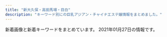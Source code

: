 ```yaml
---
title: "新大久保・高田馬場・目白"
description: "キーワード別にの巨乳アジアン・チャイナエステ嬢情報をまとめました。"
---
```


新着画像と新着キーワードをまとめています。
2021年01月27日の情報です。

<DmmAffiliateIns />
<KeywordTable
  shops={
    [
    {
        "url": "https://est-hana.com/",
        "station": "JR\u5927\u4e45\u4fdd\u99c5\u5317\u53e3",
        "keywords": {
            "C": 40,
            "E": 6
        },
        "name": "\u82b1",
        "img_links": [
            "https://est-hana.com/img/girl/pickup/pickup20181218104555.jpg",
            "https://est-hana.com/img/material/infopanel.png",
            "https://est-hana.com/img/girl/list/slist193a69a1a063a3159e298d18b691542266d.jpg",
            "https://est-hana.com/img/material/sys_option.png",
            "https://est-hana.com/img/material/photorenew1.jpg",
            "https://est-hana.com/img/girl/pickup/topgirl20180526173824.png",
            "https://est-hana.com/img/girl/main/smain2011f76f2060b2832bbbbc9d7dcf4a818dfe.jpg",
            "https://est-hana.com/img/material/accsess_station.png",
            "https://est-hana.com/img/girl/list/s88_list.jpg",
            "https://est-hana.com/img/material/photorenew3.jpg",
            "https://est-hana.com/img/material/month.png",
            "https://est-hana.com/img/girl/pickup/topgirl20140510202547.png",
            "https://est-hana.com/img/girl/thumb/s86_1.jpg",
            "https://est-hana.com/img/girl/list/s163_list.jpg",
            "https://est-hana.com/img/girl/list/sface8365230fc40840a020ba3ed47600db4b4a.jpg",
            "https://est-hana.com/img/girl/thumb/smain19725e2ed7efe2de621955e09d12295a13ee.jpg",
            "https://est-hana.com/img/material/photorenew2rev1.jpg",
            "https://est-hana.com/img/girl/list/slist187110f9d5212fd19d8b8410ec6bff294e6.jpg",
            "https://est-hana.com/img/girl/list/s180_face.jpg",
            "https://est-hana.com/img/material/returnbtn.png",
            "https://est-hana.com/img/girl/thumb/s180_1.jpg",
            "https://est-hana.com/img/girl/list/slist19053cc33bb85f739f63e84c2ae2c41c2eb.jpg",
            "https://est-hana.com/img/girl/list/slist18449673a0eecbfdaab27d1a016ce6f4281.jpg",
            "https://est-hana.com/img/girl/main/smain1911ec56c0d5cc68365ea11e2e52a40272d8.jpg",
            "https://est-hana.com/img/girl/list/sface199a8b144d9cbd006fc9dffdf23ad77de07.jpg",
            "https://est-hana.com/img/material/gm1_rollout.png",
            "https://est-hana.com/img/girl/list/sface18449673a0eecbfdaab27d1a016ce6f4281.jpg",
            "https://est-hana.com/img/girl/pickup/pickup20190227121102.jpg",
            "https://est-hana.com/img/material/massap1.jpg",
            "https://est-hana.com/img/girl/pickup/pickup20190528135649.jpg",
            "https://est-hana.com/img/girl/main/smain197153ce52e0264e81a8a42e5d3c84dd833e.jpg",
            "https://est-hana.com/img/girl/list/sface189e9ae2d8752cd8b9474ebd62df9909f9b.jpg",
            "https://est-hana.com/img/girl/thumb/s173_1.jpg",
            "https://est-hana.com/img/girl/list/sface191ec56c0d5cc68365ea11e2e52a40272d8.jpg",
            "https://est-hana.com/img/girl/thumb/smain1911ec56c0d5cc68365ea11e2e52a40272d8.jpg",
            "https://est-hana.com/img/girl/main/smain1901e7f2a11706f93c08ab1eb76c57c0a501.jpg",
            "https://est-hana.com/img/girl/thumb/smain1891e9ae2d8752cd8b9474ebd62df9909f9b.jpg",
            "https://est-hana.com/img/material/d27.png",
            "https://est-hana.com/img/girl/list/slist110d5ce8a5906e2cdaf90af47c9395e0dff.jpg",
            "https://est-hana.com/img/girl/pickup/pickup20191208191053.jpg",
            "https://est-hana.com/img/material/massap6.jpg",
            "https://est-hana.com/img/girl/thumb/smain2011f76f2060b2832bbbbc9d7dcf4a818dfe.jpg",
            "https://est-hana.com/img/material/age.png",
            "https://est-hana.com/img/material/photorenew4.jpg",
            "https://est-hana.com/img/material/top_t2_img_rev2.jpg",
            "https://est-hana.com/img/girl/list/s77_face.jpg",
            "https://est-hana.com/img/girl/main/s173_1.jpg",
            "https://est-hana.com/img/material/top_t4.png",
            "https://est-hana.com/img/material/systme_t2.png",
            "https://est-hana.com/img/girl/thumb/smain1871110bf62c88dcefca310cdc127f9b11f2.jpg",
            "https://est-hana.com/img/girl/thumb/smain197153ce52e0264e81a8a42e5d3c84dd833e.jpg",
            "https://est-hana.com/img/material/gm4_rollout.png",
            "https://est-hana.com/img/material/gm6_rollout.png",
            "https://est-hana.com/img/material/staff_t1rev1.png",
            "https://est-hana.com/img/camp/camp20210101.png",
            "https://est-hana.com/img/material/click_tel_btn.png",
            "https://est-hana.com/img/material/massap2.jpg",
            "https://est-hana.com/img/girl/main/smain1871110bf62c88dcefca310cdc127f9b11f2.jpg",
            "https://est-hana.com/img/girl/pickup/pickup20180830201105.jpg",
            "https://est-hana.com/img/girl/list/s86_list.jpg",
            "https://est-hana.com/img/girl/thumb/s173_2.jpg",
            "https://est-hana.com/img/girl/thumb/smain1931e3a7504f14e2050f14cb6782d72bb46c.jpg",
            "https://est-hana.com/img/girl/list/s86_face.jpg",
            "https://est-hana.com/img/girl/thumb/smain1901e7f2a11706f93c08ab1eb76c57c0a501.jpg",
            "https://est-hana.com/img/girl/list/sface110404ef9fc79e2a0a04d64b621c22a0c77.jpg",
            "https://est-hana.com/img/girl/thumb/smain1913da4fa2da2e801312734721e1a44d8e19.jpg",
            "https://est-hana.com/img/girl/list/sface19753ce52e0264e81a8a42e5d3c84dd833e.jpg",
            "https://est-hana.com/img/girl/list/sface187386757ea62d773ca58e2457fc23b8e13.jpg",
            "https://est-hana.com/img/girl/pickup/pickup20190118192257.jpg",
            "https://est-hana.com/img/girl/main/s180_1.jpg",
            "https://est-hana.com/img/girl/thumb/smain1902e7f2a11706f93c08ab1eb76c57c0a501.jpg",
            "https://est-hana.com/img/girl/main/s86_1.jpg",
            "https://est-hana.com/img/girl/list/sface193e3a7504f14e2050f14cb6782d72bb46c.jpg",
            "https://est-hana.com/img/material/photorenew5.jpg",
            "https://est-hana.com/img/girl/thumb/smain193281777917c863b2cd265723b9cb5a3c32.jpg",
            "https://est-hana.com/img/material/massa_t1.png",
            "https://est-hana.com/img/girl/list/s180_list.jpg",
            "https://est-hana.com/img/girl/thumb/s75_1.jpg",
            "https://est-hana.com/img/girl/main/s139_1.jpg",
            "https://est-hana.com/img/material/topflashimg1.jpg",
            "https://est-hana.com/img/girl/pickup/topgirl20180308214256.png",
            "https://est-hana.com/img/material/gm5_rollout.png",
            "https://est-hana.com/img/girl/list/s139_face.jpg",
            "https://est-hana.com/img/material/accsess_picter2.jpg",
            "https://est-hana.com/img/girl/pickup/topgirl20161016054301.png",
            "https://est-hana.com/img/girl/list/slist19753ce52e0264e81a8a42e5d3c84dd833e.jpg",
            "https://est-hana.com/img/girl/list/slist189e9ae2d8752cd8b9474ebd62df9909f9b.jpg",
            "https://est-hana.com/img/material/sys_course2_rev2.png",
            "https://est-hana.com/img/girl/main/s75_1.jpg",
            "https://est-hana.com/img/material/sframe2014.png",
            "https://est-hana.com/img/material/top_twitter.png",
            "https://est-hana.com/img/whatnew/20200401min60.jpg",
            "https://est-hana.com/img/material/top_t2.png",
            "https://est-hana.com/img/material/sys_course3_rev1.png",
            "https://est-hana.com/img/girl/list/s77_list.jpg",
            "https://est-hana.com/img/girl/list/s88_face.jpg",
            "https://est-hana.com/img/girl/pickup/topgirl20140502225842.png",
            "https://est-hana.com/img/girl/list/s75_list.jpg",
            "https://est-hana.com/img/material/m1.png",
            "https://est-hana.com/img/whatnew/20200401_mask.jpg",
            "https://est-hana.com/img/material/detailwaku.png",
            "https://est-hana.com/img/girl/list/s173_list.jpg",
            "https://est-hana.com/img/girl/thumb/smain1912da4fa2da2e801312734721e1a44d8e19.jpg",
            "https://est-hana.com/img/girl/pickup/pickup20190121202926.jpg",
            "https://est-hana.com/img/girl/main/smain184149673a0eecbfdaab27d1a016ce6f4281.jpg",
            "https://est-hana.com/img/girl/list/slist199a8b144d9cbd006fc9dffdf23ad77de07.jpg",
            "https://est-hana.com/img/material/gm2_rollout.png",
            "https://est-hana.com/img/girl/list/sface190e7f2a11706f93c08ab1eb76c57c0a501.jpg",
            "https://est-hana.com/img/material/sys_course1_rev2.png",
            "https://est-hana.com/img/girl/thumb/smain184149673a0eecbfdaab27d1a016ce6f4281.jpg",
            "https://est-hana.com/img/girl/list/s139_list.jpg",
            "https://est-hana.com/img/girl/pickup/pickup20180526173711.jpg",
            "https://est-hana.com/img/girl/list/s173_face.jpg",
            "https://est-hana.com/img/material/hosi5.png",
            "https://est-hana.com/img/material/massap3.jpg",
            "https://est-hana.com/img/girl/list/slist191ec56c0d5cc68365ea11e2e52a40272d8.jpg",
            "https://est-hana.com/img/girl/list/s163_face.jpg",
            "https://est-hana.com/img/girl/thumb/smain184249673a0eecbfdaab27d1a016ce6f4281.jpg",
            "https://est-hana.com/img/whatnew/20200304.jpg",
            "https://est-hana.com/img/material/w3.png",
            "https://est-hana.com/img/material/gm3_rollout.png",
            "https://est-hana.com/img/girl/thumb/smain18725b09cd881b1f036f9f4970616c10b474.jpg",
            "https://est-hana.com/img/material/massap7.jpg",
            "https://est-hana.com/img/girl/pickup/topgirl20190528141109.png",
            "https://est-hana.com/img/material/massap5.jpg",
            "https://est-hana.com/img/material/top_t6.png",
            "https://est-hana.com/img/material/massap4.jpg",
            "https://est-hana.com/img/material/top_t3.png",
            "https://est-hana.com/img/girl/pickup/topgirl20180908131653.png",
            "https://est-hana.com/img/material/staffdetail_t1.png",
            "https://est-hana.com/img/girl/thumb/s139_1.jpg",
            "https://est-hana.com/img/material/sys_etc.png",
            "https://est-hana.com/img/girl/pickup/pickup20191214162524.jpg",
            "https://est-hana.com/img/material/top_t5.png",
            "https://est-hana.com/img/girl/list/slist8365230fc40840a020ba3ed47600db4b4a.jpg",
            "https://est-hana.com/img/girl/pickup/pickup20190118192153.jpg",
            "https://est-hana.com/img/girl/main/s163_1.jpg",
            "https://est-hana.com/img/girl/main/smain1891e9ae2d8752cd8b9474ebd62df9909f9b.jpg",
            "https://est-hana.com/img/girl/main/smain1931e3a7504f14e2050f14cb6782d72bb46c.jpg",
            "https://est-hana.com/img/material/day.png",
            "https://est-hana.com/img/material/staff_t1.png",
            "https://est-hana.com/img/material/line1.png",
            "https://est-hana.com/img/girl/pickup/pickup20141227182613.jpeg",
            "https://est-hana.com/img/girl/list/sface201dc74ab8dea78d771771d5fda7bccc989.jpg",
            "https://est-hana.com/img/girl/pickup/topgirl20141227182718.png",
            "https://est-hana.com/img/material/hosi4.png",
            "https://est-hana.com/img/girl/list/slist2012ba9beda1a19f1ba57dcc87485d57321.jpg",
            "https://est-hana.com/img/girl/thumb/s163_1.jpg",
            "https://est-hana.com/img/material/systme_t1.png",
            "https://est-hana.com/img/girl/list/s75_face.jpg"
        ]
    },
    {
        "img_links": [
            "http://gogonoheya.ies.fun/photos/sites/66/2020/07/2020072317322797.jpg",
            "http://gogonoheya.ies.fun/images/staff.jpg",
            "http://gogonoheya.ies.fun/images/room3.jpg",
            "http://gogonoheya.ies.fun/images/room2.jpg",
            "http://gogonoheya.ies.fun/images/mobile.jpg",
            "http://gogonoheya.ies.fun/photos/sites/66/2020/07/2020072317323579.jpg",
            "http://gogonoheya.ies.fun/images/link.jpg",
            "http://gogonoheya.ies.fun/photos/sites/66/2020/09/2020091615070327.jpg",
            "http://gogonoheya.ies.fun/images/end.png",
            "http://gogonoheya.ies.fun/images/room1.jpg",
            "http://gogonoheya.ies.fun/images/room4.jpg",
            "http://gogonoheya.ies.fun/photos/sites/66/2020/08/2020080313461364.jpg",
            "http://gogonoheya.ies.fun/photos/sites/66/2020/12/2020121410194024.jpg",
            "http://gogonoheya.ies.fun/images/top.jpg",
            "http://gogonoheya.ies.fun/photos/sites/66/2020/12/2020121514115288.jpg"
        ],
        "station": "JR\u5927\u4e45\u4fdd\u99c5\u5317\u53e3",
        "keywords": {
            "85": 12,
            "D": 30,
            "86": 12,
            "87": 6
        },
        "name": "\u30ab\u30d5\u30a7\u306e\u5bb6",
        "url": "http://gogonoheya.ies.fun/"
    },
    {
        "url": "http://milk.tyo.cm/",
        "img_links": [
            "http://milk.tyo.cm/images/blog.jpg",
            "http://milk.tyo.cm/images/link_nav01.png",
            "http://milk.tyo.cm/images/link_nav04.png",
            "http://milk.tyo.cm/images/room3_l.jpg",
            "http://milk.tyo.cm/images/tit_pick.png",
            "http://milk.tyo.cm/images/link_nav05.png",
            "http://milk.tyo.cm/images/bg_cont03.png",
            "http://milk.tyo.cm/images/tit_service.png",
            "http://milk.tyo.cm/images/img_service03.jpg",
            "http://milk.tyo.cm/images/room4_l.jpg",
            "http://milk.tyo.cm/photos/sites/72/2021/01/2021012610102711.jpg",
            "http://milk.tyo.cm/photos/sites/72/2020/06/2020061206443832.jpg",
            "http://milk.tyo.cm/images/img_service04.jpg",
            "http://milk.tyo.cm/images/sp_nav01.png",
            "http://milk.tyo.cm/images/sp_tit_pick.png",
            "http://milk.tyo.cm/images/tit_staff.png",
            "http://milk.tyo.cm/images/room1_l.jpg",
            "http://milk.tyo.cm/photos/sites/72/2020/12/2020120807375347.jpg",
            "http://milk.tyo.cm/images/img_service01.jpg",
            "http://milk.tyo.cm/photos/sites/72/2020/11/202011100524008.jpg",
            "http://milk.tyo.cm/images/top.png",
            "http://milk.tyo.cm/images/img_service02.jpg",
            "http://milk.tyo.cm/images/link_nav03.png",
            "http://milk.tyo.cm/images/koko_234x60.png",
            "http://milk.tyo.cm/photos/sites/72/2020/06/2020061206444417.jpg",
            "http://milk.tyo.cm/images/ico_headline.png",
            "http://milk.tyo.cm/images/link_nav02.png",
            "http://milk.tyo.cm/images/re.png",
            "http://milk.tyo.cm/photos/sites/72/2020/12/2020121505155035.jpg",
            "http://milk.tyo.cm/images/bg_cont01.png",
            "http://milk.tyo.cm/images/room2_l.jpg",
            "http://milk.tyo.cm/images/sp_header.jpg",
            "http://milk.tyo.cm/images/sp_nav03.png",
            "http://milk.tyo.cm/images/com_tel.png",
            "http://milk.tyo.cm/images/sp_nav02.png"
        ],
        "station": "JR\u5927\u4e45\u4fdd\u99c5\u5357\u53e3",
        "name": "\u30df\u30eb\u30af",
        "keywords": {
            "85": 12,
            "C": 12,
            "E": 6,
            "90": 6,
            "D": 24,
            "86": 12
        }
    },
    {
        "station": "JR\u9ad8\u7530\u99ac\u5834\u99c5\u65e9\u7a32\u7530\u53e3",
        "url": "http://www.y-rlx.site/",
        "name": "\u60a0\u30a8\u30b9\u30c6",
        "keywords": {
            "88": 2,
            "C": 5,
            "D": 1,
            "87": 4
        },
        "img_links": [
            "http://www.y-rlx.site/images/upload/thumb/e93a788af7ec0040.jpg",
            "http://www.y-rlx.site/images/info.jpg",
            "http://www.y-rlx.site/images/upload/thumb/e0a26e58e17a1416.jpg",
            "http://www.y-rlx.site/images/index_13.jpg",
            "http://www.y-rlx.site/images/upload/thumb/55cf68e3bb41cd32.jpg",
            "http://www.y-rlx.site/images/index_09.jpg",
            "http://www.y-rlx.site/images/index_02.jpg",
            "http://www.y-rlx.site/girl/04.jpg",
            "http://www.y-rlx.site/images/index_04.jpg",
            "http://www.y-rlx.site/images/index_08.jpg",
            "http://www.y-rlx.site/images/index_03.jpg",
            "http://www.y-rlx.site/girl/05.jpg",
            "http://www.y-rlx.site/images/rec_09.jpg",
            "http://www.y-rlx.site/images/index_07.jpg",
            "http://www.y-rlx.site/images/upload/thumb/ed8b0cbb7323414a.jpg",
            "http://www.y-rlx.site/images/index_18.jpg",
            "http://www.y-rlx.site/images/upload/thumb/02b4e6896e30ae85.jpg",
            "http://www.y-rlx.site/images/info_09.jpg",
            "http://www.y-rlx.site/images/index_06.jpg",
            "http://www.y-rlx.site/images/index_15.jpg",
            "http://www.y-rlx.site/images/index_10.jpg",
            "http://www.y-rlx.site/girl/03.jpg",
            "http://y-rlx.site/images/index_07.jpg",
            "http://y-rlx.site/images/index_04.jpg",
            "http://www.y-rlx.site/images/upload/thumb/09ac55d22a602603.jpg",
            "http://www.y-rlx.site/images/index_20.jpg",
            "http://www.y-rlx.site/images/upload/thumb/c69d7050fbdbb36f.jpg",
            "http://www.y-rlx.site/girl/01.jpg",
            "http://www.y-rlx.site/images/index_11.jpg",
            "http://www.y-rlx.site/images/rec.jpg",
            "http://www.y-rlx.site/images/upload/thumb/e8190e2180eba7c5.jpg",
            "http://www.y-rlx.site/images/index_19.jpg",
            "http://www.y-rlx.site/images/index_01.jpg",
            "http://www.y-rlx.site/images/upload/thumb/0fba3207fb3c4467.jpg",
            "http://www.y-rlx.site/images/index_05.jpg",
            "http://www.y-rlx.site/girl/02.jpg",
            "http://www.y-rlx.site/images/staff_09.jpg",
            "http://www.y-rlx.site/images/upload/thumb/2c7fdde9ad97892b.jpg",
            "http://www.y-rlx.site/images/card.jpg",
            "http://www.y-rlx.site/images/upload/thumb/62bb8e59304c2af9.jpg"
        ]
    },
    {
        "keywords": {},
        "name": "\u6c34\u8272-\u30df\u30ba\u30a4\u30ed-",
        "station": "JR\u5927\u4e45\u4fdd\u99c5\u5317\u53e3",
        "img_links": [
            "http://kobo.mssg.jp/images/staff_9a.jpg",
            "http://kobo.mssg.jp/images/staff_10a.jpg",
            "http://kobo.mssg.jp/layer/images/top/top_05.jpg",
            "http://kobo.mssg.jp/images/staff_5.jpg",
            "http://kobo.mssg.jp/images/staff_8.jpg",
            "http://kobo.mssg.jp/layer/images/top/top_03.jpg",
            "http://kobo.mssg.jp/images/staff_2b.jpg",
            "http://kobo.mssg.jp/layer/images/top/top_01.jpg",
            "http://kobo.mssg.jp/layer/images/top/top_02.jpg",
            "http://kobo.mssg.jp/layer/images/top/top_08.png",
            "http://kobo.mssg.jp/images/staff_bj4.png",
            "http://kobo.mssg.jp/images/top1.jpg",
            "http://kobo.mssg.jp/layer/images/top/top_04.jpg",
            "http://kobo.mssg.jp/images/staff_2a.jpg",
            "http://kobo.mssg.jp/images/top2.jpg",
            "http://kobo.mssg.jp/images/staff_8a.jpg",
            "http://kobo.mssg.jp/layer/images/top/top_06.jpg",
            "http://kobo.mssg.jp/images/wenzi-staff.png",
            "http://kobo.mssg.jp/images/1.jpg",
            "http://kobo.mssg.jp/images/info.png",
            "http://kobo.mssg.jp/images/staff_bj1.png",
            "http://kobo.mssg.jp/images/staff_4.jpg",
            "http://kobo.mssg.jp/layer/images/top.jpg",
            "http://kobo.mssg.jp/images/staff_9b.jpg",
            "http://kobo.mssg.jp/images/s_info.png"
        ],
        "url": "http://kobo.mssg.jp/"
    },
    {
        "name": "Angel",
        "img_links": [
            "https://angel.abnavi.info/images/room2.jpg",
            "https://angel.abnavi.info/photos/sites/7/2020/10/2020101305350920.jpg",
            "https://angel.abnavi.info/images/nbj3.jpg",
            "https://angel.abnavi.info/photos/sites/7/2020/07/2020073005202048.jpg",
            "https://angel.abnavi.info/images/room3.jpg",
            "https://angel.abnavi.info/images/s_news.png",
            "https://angel.abnavi.info/images/nbj1.jpg",
            "https://angel.abnavi.info/images/room1.jpg",
            "https://angel.abnavi.info/photos/sites/7/2020/07/2020073005201940.jpg",
            "https://angel.abnavi.info/photos/sites/7/2020/09/2020092301333424.jpg",
            "https://angel.abnavi.info/photos/sites/7/2020/07/2020073006120917.jpg",
            "https://angel.abnavi.info/photos/sites/7/2020/11/2020110606371089.jpg",
            "https://angel.abnavi.info/images/news_bj3.jpg",
            "https://angel.abnavi.info/images/end.png",
            "https://angel.abnavi.info/images/s_staff.jpg",
            "https://angel.abnavi.info/images/top.jpg",
            "https://angel.abnavi.info/images/room4.jpg"
        ],
        "url": "https://angel.abnavi.info/",
        "station": "JR\u9ad8\u7530\u99ac\u5834\u99c5",
        "keywords": {
            "C": 14,
            "86": 4,
            "D": 5,
            "87": 1,
            "85": 1
        }
    },
    {
        "station": "JR\u65b0\u5927\u4e45\u4fdd\u99c5",
        "url": "http://www.enchuen.com/",
        "name": "\u7e01\u4e2d\u7e01\uff5e\u3048\u3093\u3061\u3085\u3046\u3048\u3093\uff5e",
        "img_links": [
            "http://www.enchuen.com/images/mail_header.png",
            "http://www.enchuen.com/images/img_slider03.png",
            "http://www.enchuen.com/images/tw_footer.png",
            "http://www.enchuen.com/images/h2_contact.png",
            "http://www.enchuen.com/images/h2_twitter.png",
            "http://www.enchuen.com/images/img_aromaoil.png",
            "http://www.enchuen.com/images/icon_chi.png",
            "http://www.enchuen.com/images/img_service01.png",
            "http://www.enchuen.com/images/img_service05.png",
            "http://www.enchuen.com/images/interior03_s.jpg",
            "http://www.enchuen.com/images/interior04_s.jpg",
            "http://www.enchuen.com/images/therapist_kaori_s.jpg",
            "http://www.enchuen.com/images/img_slider01.png",
            "http://www.enchuen.com/images/interior01_s.jpg",
            "http://www.enchuen.com/images/img_slider02.png",
            "http://www.enchuen.com/images/top_slider4.jpg",
            "http://www.enchuen.com/images/interior01.jpg",
            "http://www.enchuen.com/images/h2_alliancegide.png",
            "http://www.enchuen.com/images/ins_header.png",
            "http://www.enchuen.com/images/therapist_kaori.jpg",
            "http://www.enchuen.com/images/img_service06.png",
            "http://www.enchuen.com/images/h2_alltherapist.png",
            "http://www.enchuen.com/images/h2_alliancegide2.png",
            "http://www.enchuen.com/images/q_qa.png",
            "http://www.enchuen.com/images/img_service03.png",
            "http://www.enchuen.com/images/therapist_yume.jpg",
            "http://www.enchuen.com/images/icon_eng.png",
            "http://www.enchuen.com/images/top_slider6.jpg",
            "http://www.enchuen.com/images/interior03.jpg",
            "http://www.enchuen.com/images/interior04.jpg",
            "http://www.enchuen.com/images/tw_header.png",
            "http://www.enchuen.com/images/h2_servicecontents.png",
            "http://www.enchuen.com/images/therapist_noa_s.jpg",
            "http://www.enchuen.com/images/a_qa.png",
            "http://www.enchuen.com/images/btn_gnavi03_no.png",
            "http://www.enchuen.com/images/h2_information.png",
            "http://www.enchuen.com/images/h2_link01.png",
            "http://www.enchuen.com/images/h2_linkban.png",
            "http://www.enchuen.com/images/ban-tel.png",
            "http://www.enchuen.com/images/top_slider5.jpg",
            "http://www.enchuen.com/images/btn_gnavi01_no.png",
            "http://www.enchuen.com/images/btn_gnavi02_no.png",
            "http://www.enchuen.com/images/pagetop.png",
            "http://www.enchuen.com/images/btn_gnavi04_no.png",
            "http://www.enchuen.com/images/top_slider3.jpg",
            "http://www.enchuen.com/images/h2_instagam.png",
            "http://www.enchuen.com/images/tel_header.png",
            "http://www.enchuen.com/images/interior02_s.jpg",
            "http://www.enchuen.com/images/img_service07.png",
            "http://www.enchuen.com/images/img_service04.png",
            "http://www.enchuen.com/images/top_slider1.jpg",
            "http://www.enchuen.com/images/therapist_yona.jpg",
            "http://www.enchuen.com/images/top_slider2.jpg",
            "http://www.enchuen.com/images/btn_gnavi05_no.png",
            "http://www.enchuen.com/images/therapist_yume_s.jpg",
            "http://www.enchuen.com/images/btn_gnavi06_no.png",
            "http://www.enchuen.com/images/pickmessage01.png",
            "http://www.enchuen.com/images/img_service02.png",
            "http://www.enchuen.com/images/mess_footer.png",
            "http://www.enchuen.com/images/img_comimgsoon.jpg",
            "http://www.enchuen.com/images/interior02.jpg",
            "http://www.enchuen.com/images/h2_qa.png",
            "http://www.enchuen.com/images/therapist_noa.jpg",
            "http://www.enchuen.com/images/therapist_yona_s.jpg",
            "http://www.enchuen.com/images/ins_footer.png"
        ],
        "keywords": {
            "C": 4
        }
    },
    {
        "img_links": [
            "http://p-aroma.work/staff/mayu.jpg",
            "http://p-aroma.work/images/tel.jpg",
            "http://p-aroma.work/images/2.jpg",
            "http://p-aroma.work/staff/mirai.jpg",
            "http://p-aroma.work/images/staff_t.png",
            "http://p-aroma.work/staff/rina.jpg",
            "http://p-aroma.work/images/sys.png",
            "http://p-aroma.work/images/int2.png",
            "http://p-aroma.work/img/kasumi1.png",
            "http://p-aroma.work/img/ayaka1.png",
            "http://p-aroma.work/img/mirai1.png",
            "http://p-aroma.work/images/int1.png",
            "http://p-aroma.work/images/s1.png",
            "http://p-aroma.work/images/s1.jpg",
            "http://p-aroma.work/images/mobile.jpg",
            "http://p-aroma.work/images/3.jpg",
            "http://p-aroma.work/images/interior_t.png",
            "http://p-aroma.work/img/mayu1.png",
            "http://p-aroma.work/staff/kasumi.jpg",
            "http://p-aroma.work/images/head.jpg",
            "http://p-aroma.work/img/rina1.png",
            "http://p-aroma.work/images/6.jpg",
            "http://p-aroma.work/images/1.jpg",
            "http://p-aroma.work/images/s2.jpg",
            "http://p-aroma.work/images/4.jpg",
            "http://p-aroma.work/images/news.jpg",
            "http://p-aroma.work/staff/ayaka.jpg"
        ],
        "name": "\u7652\u3057\u306e\u51fa\u4f1a\u3044",
        "url": "http://p-aroma.work/",
        "keywords": {},
        "station": "JR\u5927\u4e45\u4fdd\u99c5\u5317\u53e3"
    },
    {
        "url": "http://www.kity.work/",
        "img_links": [
            "http://www.kity.work/img/yuka1.jpg",
            "http://www.kity.work/staff/yuka.jpg",
            "http://www.kity.work/img/minami2.jpg",
            "http://www.kity.work/img/sara1.jpg",
            "http://www.kity.work/images/staff_t.jpg",
            "http://www.kity.work/images/tel.jpg",
            "http://www.kity.work/img/sara2.jpg",
            "http://www.kity.work/images/head.jpg",
            "http://www.kity.work/images/interior_t.jpg",
            "http://www.kity.work/images/s2.jpg",
            "http://www.kity.work/staff/an.jpg",
            "http://www.kity.work/staff/aoi.jpg",
            "http://www.kity.work/img/aoi1.jpg",
            "http://www.kity.work/images/s1.png",
            "http://www.kity.work/images/2.jpg",
            "http://www.kity.work/images/sys.jpg",
            "http://www.kity.work/images/ac2.jpg",
            "http://www.kity.work/images/3.jpg",
            "http://www.kity.work/staff/minami.jpg",
            "http://www.kity.work/images/up.jpg",
            "http://www.kity.work/images/tg.jpg",
            "http://www.kity.work/img/an2.jpg",
            "http://www.kity.work/images/5.jpg",
            "http://www.kity.work/staff/sara.jpg",
            "http://www.kity.work/images/int1.jpg",
            "http://www.kity.work/images/4.jpg",
            "http://www.kity.work/images/s1.jpg",
            "http://www.kity.work/img/an1.jpg",
            "http://www.kity.work/images/int2.jpg",
            "http://www.kity.work/img/minami1.jpg",
            "http://www.kity.work/img/aoi2.jpg",
            "http://www.kity.work/img/yuka2.jpg",
            "http://www.kity.work/images/1.jpg",
            "http://www.kity.work/images/news.jpg"
        ],
        "keywords": {},
        "name": "\u98a8\u96c5\u5802 \uff5e\u3075\u3046\u304c\u3069\u3046\uff5e",
        "station": "JR\u9ad8\u7530\u99ac\u5834\u99c5\u65e9\u7a32\u7530\u53e3"
    },
    {
        "name": "Honey At Home \u30cf\u30cb\u30fc\u30a2\u30c3\u30c8\u30db\u30fc\u30e0",
        "img_links": [
            "http://www.china-es.info/images/sys3.jpg",
            "http://www.china-es.info/images/menu/interior.jpg",
            "http://www.china-es.info/images/int4.jpg",
            "http://www.china-es.info/img/nana2.jpg",
            "http://www.china-es.info/images/interior_t.jpg",
            "http://www.china-es.info/images/rec2.jpg",
            "http://www.china-es.info/images/int2.jpg",
            "http://www.china-es.info/images/sys1.jpg",
            "http://www.china-es.info/images/menu/staff.jpg",
            "http://www.china-es.info/images/menu/top.jpg",
            "http://www.china-es.info/images/int3.jpg",
            "http://www.china-es.info/img/ringo1.jpg",
            "http://www.china-es.info/images/rec1.jpg",
            "http://www.china-es.info/images/mobile.jpg",
            "http://www.china-es.info/images/news.jpg",
            "http://www.china-es.info/images/staff_t.jpg",
            "http://www.china-es.info/images/sys2.jpg",
            "http://www.china-es.info/img/nana1.jpg",
            "http://www.china-es.info/img/hibiki1.jpg",
            "http://www.china-es.info/images/top.jpg",
            "http://www.china-es.info/images/int1.jpg",
            "http://www.china-es.info/images/head.jpg"
        ],
        "keywords": {},
        "station": "JR\u9ad8\u7530\u99ac\u5834\u99c5\u65e9\u7a32\u7530\u53e3",
        "url": "http://www.china-es.info/"
    },
    {
        "url": "http://familiar.tyo.cm/",
        "name": "Familiar\u30fb\u30d5\u30a1\u30df\u30ea\u30fc\u30a2",
        "station": "JR\u65b0\u5927\u4e45\u4fdd\u99c5",
        "img_links": [
            "http://familiar.tyo.cm/photos/sites/37/2019/11/2019110802115992.jpg",
            "http://familiar.tyo.cm/photos/sites/37/2019/11/2019112002511160.jpg",
            "http://familiar.tyo.cm/photos/sites/37/2019/06/201906040617136.jpg",
            "http://familiar.tyo.cm/photos/sites/37/2018/12/2018121903013346.jpg",
            "http://familiar.tyo.cm/photos/sites/37/2019/06/2019062210030384.jpg",
            "http://familiar.tyo.cm/images/s_link.jpg",
            "http://familiar.tyo.cm/photos/sites/37/2019/03/2019032406115440.jpg",
            "http://familiar.tyo.cm/photos/sites/37/2019/03/2019032406115446.jpg",
            "http://familiar.tyo.cm/photos/sites/37/2019/03/2019032406115311.jpg",
            "http://familiar.tyo.cm/images/s_staff.jpg",
            "http://familiar.tyo.cm/images/tel.png",
            "http://familiar.tyo.cm/photos/sites/37/2019/03/2019032406115598.jpg",
            "http://familiar.tyo.cm/photos/sites/37/2019/12/2019120502264671.jpg",
            "http://familiar.tyo.cm/photos/sites/37/2019/06/2019061502562745.jpg",
            "http://familiar.tyo.cm/photos/sites/37/2019/03/2019032406115451.jpg",
            "http://familiar.tyo.cm/photos/sites/37/2019/06/2019060406161857.jpg",
            "http://familiar.tyo.cm/photos/sites/37/2019/03/2019032406115312.jpg",
            "http://familiar.tyo.cm/images/s_news.jpg",
            "http://familiar.tyo.cm/images/1.png",
            "http://familiar.tyo.cm/photos/sites/37/2019/12/2019120502265383.jpg",
            "http://familiar.tyo.cm/photos/sites/37/2019/10/2019100304481325.jpg",
            "http://familiar.tyo.cm/photos/sites/37/2019/12/2019120401354980.jpg",
            "http://familiar.tyo.cm/photos/sites/37/2019/09/201909270657496.jpg",
            "http://familiar.tyo.cm/photos/sites/37/2019/10/2019102502193551.jpg",
            "http://familiar.tyo.cm/photos/sites/37/2019/06/2019061502562797.jpg",
            "http://familiar.tyo.cm/photos/sites/37/2019/06/2019060406241084.jpg",
            "http://familiar.tyo.cm/images/mobile.jpg",
            "http://familiar.tyo.cm/photos/sites/37/2019/10/2019102502193826.jpg",
            "http://familiar.tyo.cm/photos/sites/37/2018/12/2018121903022968.jpg",
            "http://familiar.tyo.cm/photos/sites/37/2019/12/2019120401355046.jpg",
            "http://familiar.tyo.cm/photos/sites/37/2019/06/2019061502562798.jpg",
            "http://familiar.tyo.cm/images/top.png",
            "http://familiar.tyo.cm/photos/sites/37/2019/11/2019112902341792.jpg",
            "http://familiar.tyo.cm/photos/sites/37/2019/03/2019032406115491.jpg",
            "http://familiar.tyo.cm/photos/sites/37/2019/12/201912130833132.jpg",
            "http://familiar.tyo.cm/photos/sites/37/2019/10/2019102408541458.jpg",
            "http://familiar.tyo.cm/photos/sites/37/2019/09/2019090503385014.jpg",
            "http://familiar.tyo.cm/photos/sites/37/2019/12/2019120401354873.jpg",
            "http://familiar.tyo.cm/photos/sites/37/2019/03/2019031806471671.jpg"
        ],
        "keywords": {
            "86": 94,
            "88": 27,
            "83": 9,
            "D": 182,
            "87": 72,
            "C": 2,
            "E": 36,
            "85": 18
        }
    },
    {
        "keywords": {},
        "station": "JR\u9ad8\u7530\u99ac\u5834\u99c5\u6771\u53e3",
        "url": "http://esthe.top/",
        "name": "RAN\uff5e\u30e9\u30f3\uff5e",
        "img_links": [
            "http://esthe.top/images/an_1_06.jpg",
            "http://esthe.top/images/room_images/gallery-01.jpg",
            "http://esthe.top/images/acs_ima/access-04.jpg",
            "http://esthe.top/images/QRcode.jpg",
            "http://esthe.top/images/staff_images/staff_04a.jpg",
            "http://esthe.top/images/an_2_05.jpg",
            "http://esthe.top/images/demo/slider/images/slide3.png",
            "http://esthe.top/images/demo/slider/images/slide1.png",
            "http://esthe.top/images/demo/slider/tooltips/slide2.png",
            "http://esthe.top/images/an_2_03.jpg",
            "http://esthe.top/images/an_2_02.jpg",
            "http://esthe.top/images/demo/slider/images/slide2.png",
            "http://esthe.top/images/demo/slider/tooltips/slide1.png",
            "http://esthe.top/images/Bottom_01.jpg",
            "http://esthe.top/images/an_1_04.jpg",
            "http://esthe.top/images/acs_ima/access-02.jpg",
            "http://esthe.top/images/room_images/index-02.jpg",
            "http://esthe.top/images/room_images/gallery-04.jpg",
            "http://esthe.top/images/room_images/index-01.jpg",
            "http://esthe.top/images/staff_images/staff_010b.jpg",
            "http://esthe.top/images/room_images/gallery-02.jpg",
            "http://esthe.top/images/an_1_05.jpg",
            "http://esthe.top/images/an_2_07.jpg",
            "http://esthe.top/images/demo/slider/tooltips/slide4.png",
            "http://esthe.top/images/an_1_02.jpg",
            "http://esthe.top/images/room_images/gallery-03.jpg",
            "http://esthe.top/images/staff_images/staff_010a.jpg",
            "http://esthe.top/images/demo/slider/tooltips/slide5.png",
            "http://esthe.top/images/staff_images/staff_04b.jpg",
            "http://esthe.top/images/Bottom_02.jpg",
            "http://esthe.top/images/staff_images/staff_01b.jpg",
            "http://esthe.top/images/an_1_03.jpg",
            "http://esthe.top/images/room_images/gallery-06.jpg",
            "http://esthe.top/images/staff_images/staff_09b.jpg",
            "http://esthe.top/images/acs_ima/access-03.jpg",
            "http://esthe.top/images/staff_images/staff_01a.jpg",
            "http://esthe.top/images/acs_ima/access-01.jpg",
            "http://esthe.top/images/staff_images/staff_07b.jpg",
            "http://esthe.top/images/an_2_04.jpg",
            "http://esthe.top/images/demo/slider/tooltips/slide3.png",
            "http://esthe.top/images/demo/slider/images/slide4.png",
            "http://esthe.top/images/demo/slider/images/slide5.png",
            "http://esthe.top/images/room_images/gallery-05.jpg",
            "http://esthe.top/images/staff_images/staff_09a.jpg",
            "http://esthe.top/images/an_1_07.jpg",
            "http://esthe.top/images/staff_images/staff_07a.jpg",
            "http://esthe.top/images/an_2_06.jpg"
        ]
    },
    {
        "url": "https://relax501.webnode.jp/",
        "keywords": {},
        "station": "JR\u65b0\u5927\u4e45\u4fdd\u99c5",
        "name": "\u7f8e\u82b1\u9999",
        "img_links": [
            "https://relax501.webnode.jp/_files/200000067-9be369be38/r1.jpg",
            "https://relax501.webnode.jp/_files/200000065-1b9391b93c/200/2_22.jpg",
            "https://relax501.webnode.jp/_files/200000068-1dc6f1dc72/200/r2.jpg",
            "https://relax501.webnode.jp/_files/200000081-8d1f18d1f3/yuu.jpg",
            "https://relax501.webnode.jp/_files/200000077-64e7364e77/anna-2.jpg",
            "https://relax501.webnode.jp/_files/200000080-8e8bb8e8bd/yuki-8.jpg",
            "https://relax501.webnode.jp/_files/200000065-1b9391b93c/2_22.jpg",
            "https://relax501.webnode.jp/_files/200000088-2c2d72c2da/200/rogo.jpg",
            "https://relax501.webnode.jp/_files/200000080-8e8bb8e8bd/200/yuki-8.jpg",
            "https://relax501.webnode.jp/_files/200000063-6c3f06c3f2/top-34.jpg",
            "https://relax501.webnode.jp/_files/200000068-1dc6f1dc72/r2.jpg",
            "https://relax501.webnode.jp/_files/200000019-1f1a31f1a5/200/33.jpg",
            "https://relax501.webnode.jp/_files/200000078-d0097d0099/madoka-0.jpg",
            "https://relax501.webnode.jp/_files/200000081-8d1f18d1f3/200/yuu.jpg",
            "https://relax501.webnode.jp/_files/200000067-9be369be38/200/r1.jpg",
            "https://relax501.webnode.jp/_files/200000078-d0097d0099/200/madoka-0.jpg",
            "https://relax501.webnode.jp/_files/200000063-6c3f06c3f2/200/top-34.jpg",
            "https://relax501.webnode.jp/_files/200000077-64e7364e77/200/anna-2.jpg"
        ]
    },
    {
        "keywords": {
            "88": 4,
            "86": 5,
            "D": 4,
            "C": 3,
            "E": 2
        },
        "station": "JR\u9ad8\u7530\u99ac\u5834\u99c5",
        "url": "http://www.aromaonly1.com/",
        "img_links": [
            "http://www.aromaonly1.com/uploads/18799c1985ca7d1cd026808323ec51c2.jpg",
            "http://www.aromaonly1.com/images/interior_10.jpg",
            "http://www.aromaonly1.com/uploads/6d6161355034da26e622af1b5469296f.jpg",
            "http://www.aromaonly1.com/images/index_12.jpg",
            "http://www.aromaonly1.com/uploads/33c6d79a06e306e309deefd74daa5ef6.jpg",
            "http://www.aromaonly1.com/uploads/269045fb02ee17a03b99afcdabc449fa.jpg",
            "http://www.aromaonly1.com/images/service_10.jpg",
            "http://www.aromaonly1.com/uploads/b43afdf6c0db7020b472f89b05664984.jpg",
            "http://www.aromaonly1.com/uploads/56e94a67d1aa4ea89d5f2064a387ab96.jpg",
            "http://www.aromaonly1.com/images/index_02.jpg",
            "http://www.aromaonly1.com/images/index_18.jpg",
            "http://www.aromaonly1.com/images/link_10.jpg",
            "http://www.aromaonly1.com/uploads/66dc68de1f9c001b6f15d52303314efc.jpg",
            "http://www.aromaonly1.com/images/service_11.jpg",
            "http://www.aromaonly1.com/images/index_05.jpg",
            "http://www.aromaonly1.com/uploads/0d74a4af5e268e3562daa56048c13906.jpg",
            "http://www.aromaonly1.com/uploads/5f4083d49285cbe64774b1bd70e86150.jpg",
            "http://www.aromaonly1.com/uploads/822de08541e5f0a03b8fdd99ac777097.jpg",
            "http://www.aromaonly1.com/my_work/images/pic1.png",
            "http://www.aromaonly1.com/images/index_11.jpg",
            "http://www.aromaonly1.com/images/index_01.jpg",
            "http://www.aromaonly1.com/images/fanhui.png",
            "http://www.aromaonly1.com/images/index_15.jpg",
            "http://www.aromaonly1.com/uploads/e01fa669285bc99ba782abfd90a08bb2.jpg",
            "http://www.aromaonly1.com/uploads/305e7816c9390b899011ef6e82855b7d.jpg",
            "http://www.aromaonly1.com/images/index_04.jpg",
            "http://www.aromaonly1.com/images/index_17.jpg",
            "http://www.aromaonly1.com/images/index_07.jpg",
            "http://www.aromaonly1.com/images/index_08.jpg",
            "http://www.aromaonly1.com/uploads/c24b4a66b959c50d941c227e2167e47a.jpg",
            "http://www.aromaonly1.com/images/index_03.jpg",
            "http://www.aromaonly1.com/uploads/2f5941103973429d3981087968a845a3.jpg",
            "http://www.aromaonly1.com/images/index_21.jpg",
            "http://www.aromaonly1.com/images/index_14.jpg",
            "http://www.aromaonly1.com/images/index_20.jpg",
            "http://www.aromaonly1.com/images/index_06.jpg",
            "http://www.aromaonly1.com/uploads/a4bfacdc272e1f3c3ee9884036dbf094.jpg",
            "http://www.aromaonly1.com/uploads/8e9e8b4d89b256773f17dff61368328c.jpg",
            "http://www.aromaonly1.com/uploads/ac75f516de3602f2ed5de1d9e2383a35.jpg",
            "http://www.aromaonly1.com/images/index_19.jpg",
            "http://www.aromaonly1.com/uploads/3e6ede4dd71b9611bfc0fc01fff82057.jpg",
            "http://www.aromaonly1.com/uploads/015cba9c432d730d26583fe998534fa6.jpg",
            "http://www.aromaonly1.com/images/girls_10.jpg",
            "http://www.aromaonly1.com/images/index_16.jpg"
        ],
        "name": "NEW ONLY ONE"
    },
    {
        "station": "JR\u5927\u4e45\u4fdd\u99c5\u5317\u53e3",
        "name": "COCORO",
        "keywords": {
            "E": 1,
            "C": 20
        },
        "img_links": [
            "https://www.cocoro556.in/img/camp/camp20200426sub.jpg",
            "https://www.cocoro556.in/img/material/pageheaderimg1.jpg",
            "https://www.cocoro556.in/img/material/top_t3_imgrev1.jpg",
            "https://www.cocoro556.in/img/girl/thumb/smain14634879628e490d1ecf1cd7a9d727569f95.jpg",
            "https://www.cocoro556.in/img/material/p2_t2_subt5_m1.png",
            "https://www.cocoro556.in/img/girl/list/slist149773ceed1a7cd35919e9c6866285fb943.jpg",
            "https://www.cocoro556.in/img/material/gm1_rollover.png",
            "https://www.cocoro556.in/img/girl/thumb/smain14922dea5bdda380e76839c012ab24bd9f82.jpg",
            "https://www.cocoro556.in/img/girl/list/slist12642f85375ac3eb532582567360874d2d6.jpg",
            "https://www.cocoro556.in/img/girl/thumb/smain126242f85375ac3eb532582567360874d2d6.jpg",
            "https://www.cocoro556.in/img/camp/camp20210107.jpg",
            "https://www.cocoro556.in/img/girl/list/slist154a1f8e548a2959236fdd0e7abcde80ac7.jpg",
            "https://www.cocoro556.in/img/material/p2_t2_subt4_m1.png",
            "https://www.cocoro556.in/img/material/p2_t2_subt3.png",
            "https://www.cocoro556.in/img/material/pd_st1.png",
            "https://www.cocoro556.in/img/material/gm3_rollout.png",
            "https://www.cocoro556.in/img/material/p2_t2_subt5.png",
            "https://www.cocoro556.in/img/material/p6_t3.png",
            "https://www.cocoro556.in/img/girl/thumb/smain126142f85375ac3eb532582567360874d2d6.jpg",
            "https://www.cocoro556.in/img/girl/main/smain1491773ceed1a7cd35919e9c6866285fb943.jpg",
            "https://www.cocoro556.in/img/material/pageheaderimg2.jpg",
            "https://www.cocoro556.in/img/material/top_t3_subt1.png",
            "https://www.cocoro556.in/img/material/top_t1.png",
            "https://www.cocoro556.in/img/material/ftel.png",
            "https://www.cocoro556.in/img/whatnew/cocoro2021.png",
            "https://www.cocoro556.in/img/girl/thumb/smain1443346e3df3ff1cef1386c89c6ba9e9f72e.jpg",
            "https://www.cocoro556.in/img/material/age_rollout.png",
            "https://www.cocoro556.in/img/girl/thumb/smain163122954962968a79edd4eae79b844b9988.jpg",
            "https://www.cocoro556.in/img/girl/list/slist15565c84cfd25159bbfcf85c63899ef5f53.jpg",
            "https://www.cocoro556.in/img/material/gm1_rollout.png",
            "https://www.cocoro556.in/img/girl/thumb/smain1422b75436b0012f83588e08b8d8eb48c8c2.jpg",
            "https://www.cocoro556.in/img/girl/list/slist146f806d031a1244ccfaa8b4d307f6ef6d7.jpg",
            "https://www.cocoro556.in/img/material/p6_t2_subt1.png",
            "https://www.cocoro556.in/img/material/mobilesite.png",
            "https://www.cocoro556.in/img/material/gm2_rollout.png",
            "https://www.cocoro556.in/img/girl/thumb/smain1421b75436b0012f83588e08b8d8eb48c8c2.jpg",
            "https://www.cocoro556.in/img/girl/thumb/smain1491773ceed1a7cd35919e9c6866285fb943.jpg",
            "https://www.cocoro556.in/img/material/photost7.png",
            "https://www.cocoro556.in/img/material/photost2rev1.png",
            "https://www.cocoro556.in/img/girl/list/slist144346e3df3ff1cef1386c89c6ba9e9f72e.jpg",
            "https://www.cocoro556.in/img/material/accminimgrev1.jpg",
            "https://www.cocoro556.in/img/material/gm5_rollout.png",
            "https://www.cocoro556.in/img/girl/main/smain1541a1f8e548a2959236fdd0e7abcde80ac7.jpg",
            "https://www.cocoro556.in/img/material/photost6.png",
            "https://www.cocoro556.in/img/material/top_t2.png",
            "https://www.cocoro556.in/img/material/p2_t2_subt1.png",
            "https://www.cocoro556.in/img/material/p5_t1.png",
            "https://www.cocoro556.in/img/girl/thumb/smain1493773ceed1a7cd35919e9c6866285fb943.jpg",
            "https://www.cocoro556.in/img/girl/thumb/smain1442346e3df3ff1cef1386c89c6ba9e9f72e.jpg",
            "https://www.cocoro556.in/img/material/photost3rev1.png",
            "https://www.cocoro556.in/img/girl/thumb/smain1541a1f8e548a2959236fdd0e7abcde80ac7.jpg",
            "https://www.cocoro556.in/img/material/p2_t2.png",
            "https://www.cocoro556.in/img/material/pageheaderimg4.jpg",
            "https://www.cocoro556.in/img/material/p6_t1.png",
            "https://www.cocoro556.in/img/material/photost1.png",
            "https://www.cocoro556.in/img/girl/thumb/smain155228648a02b629a70c40bc424b9302c3e1.jpg",
            "https://www.cocoro556.in/img/material/p2_t2_subt2.png",
            "https://www.cocoro556.in/img/girl/main/smain163122954962968a79edd4eae79b844b9988.jpg",
            "https://www.cocoro556.in/img/girl/main/smain155128648a02b629a70c40bc424b9302c3e1.jpg",
            "https://www.cocoro556.in/img/material/pd_number.png",
            "https://www.cocoro556.in/img/material/pd_st2.png",
            "https://www.cocoro556.in/img/material/photost4rev1.png",
            "https://www.cocoro556.in/img/material/gm6_rollout.png",
            "https://www.cocoro556.in/img/girl/main/smain126142f85375ac3eb532582567360874d2d6.jpg",
            "https://www.cocoro556.in/img/material/gm2_rollover.png",
            "https://www.cocoro556.in/img/material/gm6_rollover.png",
            "https://www.cocoro556.in/img/material/leftinfo.png",
            "https://www.cocoro556.in/img/girl/list/slist142b75436b0012f83588e08b8d8eb48c8c2.jpg",
            "https://www.cocoro556.in/img/material/pd_st3.png",
            "https://www.cocoro556.in/img/girl/main/smain1421b75436b0012f83588e08b8d8eb48c8c2.jpg",
            "https://www.cocoro556.in/img/material/p6_t2.png",
            "https://www.cocoro556.in/img/girl/thumb/smain1441346e3df3ff1cef1386c89c6ba9e9f72e.jpg",
            "https://www.cocoro556.in/img/girl/thumb/smain1423ae12bc52cc115b3190fbe6a84a8ffa74.jpg",
            "https://www.cocoro556.in/img/material/p3_1_t1.png",
            "https://www.cocoro556.in/img/material/pageheaderimg3.jpg",
            "https://www.cocoro556.in/img/material/p2_t2_subt4.png",
            "https://www.cocoro556.in/img/girl/main/smain1441346e3df3ff1cef1386c89c6ba9e9f72e.jpg",
            "https://www.cocoro556.in/img/material/p2_t2_sub_m1_1.png",
            "https://www.cocoro556.in/img/girl/thumb/smain1543ab2e0ee9f9fde8103e9fe80e33b07761.jpg",
            "https://www.cocoro556.in/img/material/gm3_rollover.png",
            "https://www.cocoro556.in/img/material/photost5.png",
            "https://www.cocoro556.in/img/material/gm5_rollover.png",
            "https://www.cocoro556.in/img/girl/thumb/smain1461f806d031a1244ccfaa8b4d307f6ef6d7.jpg",
            "https://www.cocoro556.in/img/girl/thumb/smain1462f806d031a1244ccfaa8b4d307f6ef6d7.jpg",
            "https://www.cocoro556.in/img/girl/thumb/smain155128648a02b629a70c40bc424b9302c3e1.jpg",
            "https://www.cocoro556.in/img/girl/thumb/smain126332fd72809eba38056753c1720b05d8d5.jpg",
            "https://www.cocoro556.in/img/material/p2_t2_sub_m1_3.png",
            "https://www.cocoro556.in/img/material/top_t4.png",
            "https://www.cocoro556.in/img/material/p2_t2_sub_m1_2.png",
            "https://www.cocoro556.in/img/material/p3_t1.png",
            "https://www.cocoro556.in/img/material/p6_t3_subt1.png",
            "https://www.cocoro556.in/img/material/gm4_rollout.png",
            "https://www.cocoro556.in/img/material/p2_t2_subt5_m2.png",
            "https://www.cocoro556.in/img/material/top_t3.png",
            "https://www.cocoro556.in/img/girl/thumb/smain1542a1f8e548a2959236fdd0e7abcde80ac7.jpg",
            "https://www.cocoro556.in/img/girl/list/slist16322954962968a79edd4eae79b844b9988.jpg",
            "https://www.cocoro556.in/img/girl/main/smain1461f806d031a1244ccfaa8b4d307f6ef6d7.jpg"
        ],
        "url": "https://www.cocoro556.in/"
    },
    {
        "name": "Lovely Heart \u5927\u4e45\u4fdd\u5225\u9928",
        "keywords": {
            "C": 35
        },
        "url": "http://aes-treat.com/",
        "station": "JR\u5927\u4e45\u4fdd\u99c5\u5317\u53e3",
        "img_links": [
            "http://aes-treat.com/scdl/staff/10842.jpg",
            "http://aes-treat.com/scdl/staff/10841.jpg",
            "http://aes-treat.com/scdl/staff/10681.jpg",
            "http://aes-treat.com/scdl/staff/10811.jpg",
            "http://aes-treat.com/pic/head.jpg",
            "http://aes-treat.com/scdl/staff/11101mb.jpg",
            "http://aes-treat.com/scdl/staff/11051.jpg",
            "http://aes-treat.com/scdl/staff/10171.jpg",
            "http://aes-treat.com/scdl/staff/10841mb.jpg",
            "http://aes-treat.com/scdl/staff/10651.jpg",
            "http://aes-treat.com/scdl/staff/10981.jpg",
            "http://aes-treat.com/img/ttl_att.png",
            "http://aes-treat.com/scdl/staff/11161mb.jpg",
            "http://aes-treat.com/scdl/staff/11091mb.jpg",
            "http://aes-treat.com/scdl/staff/10651mb.jpg",
            "http://aes-treat.com/scdl/staff/10971mb.jpg",
            "http://aes-treat.com/scdl/staff/10681mb.jpg",
            "http://aes-treat.com/scdl/staff/11151mb.jpg",
            "http://aes-treat.com/scdl/staff/10891mb.jpg",
            "http://aes-treat.com/scdl/staff/11121.jpg",
            "http://aes-treat.com/scdl/staff/10901.jpg",
            "http://aes-treat.com/scdl/staff/10901mb.jpg",
            "http://aes-treat.com/pic/top1.jpg",
            "http://aes-treat.com/scdl/staff/11111mb.jpg",
            "http://aes-treat.com/scdl/staff/11041mb.jpg",
            "http://aes-treat.com/scdl/staff/10771.jpg",
            "http://aes-treat.com/img/system/campaign.jpg",
            "http://aes-treat.com/img/ttl_sister.png",
            "http://aes-treat.com/scdl/staff/11131.jpg",
            "http://aes-treat.com/scdl/staff/10811mb.jpg",
            "http://aes-treat.com/scdl/staff/11162.jpg",
            "http://aes-treat.com/scdl/staff/11171mb.jpg",
            "http://aes-treat.com/scdl/staff/10861mb.jpg",
            "http://aes-treat.com/scdl/staff/11081.jpg",
            "http://aes-treat.com/scdl/staff/10861.jpg",
            "http://aes-treat.com/img/ttl_attbnr.jpg",
            "http://aes-treat.com/scdl/staff/11051mb.jpg",
            "http://aes-treat.com/scdl/staff/11171.jpg",
            "http://aes-treat.com/scdl/staff/10721.jpg",
            "http://aes-treat.com/scdl/staff/10902.jpg",
            "http://aes-treat.com/i/files/homeimg.jpg",
            "http://aes-treat.com/scdl/staff/10971.jpg",
            "http://aes-treat.com/scdl/staff/10941.jpg",
            "http://aes-treat.com/scdl/staff/10171mb.jpg",
            "http://aes-treat.com/scdl/staff/11111.jpg",
            "http://aes-treat.com/scdl/staff/10941mb.jpg",
            "http://aes-treat.com/scdl/staff/11091.jpg",
            "http://aes-treat.com/scdl/staff/11101.jpg",
            "http://aes-treat.com/img/ttl_staff.png",
            "http://aes-treat.com/scdl/staff/10972.jpg",
            "http://aes-treat.com/scdl/staff/10721mb.jpg",
            "http://aes-treat.com/img/ttl_nouka.jpg",
            "http://aes-treat.com/scdl/staff/10981mb.jpg",
            "http://aes-treat.com/scdl/staff/11161.jpg",
            "http://aes-treat.com/scdl/staff/11081mb.jpg",
            "http://aes-treat.com/scdl/staff/11121mb.jpg",
            "http://aes-treat.com/scdl/staff/10771mb.jpg",
            "http://aes-treat.com/scdl/staff/11151.jpg",
            "http://aes-treat.com/pic/top2.jpg",
            "http://aes-treat.com/scdl/staff/11131mb.jpg",
            "http://aes-treat.com/scdl/staff/11041.jpg",
            "http://aes-treat.com/img/ttl_mobile.jpg",
            "http://aes-treat.com/scdl/staff/10891.jpg"
        ]
    },
    {
        "url": "http://aes-salon.com/",
        "name": "Lovely Heart",
        "img_links": [
            "http://aes-salon.com/scdl/staff/10601.jpg",
            "http://aes-salon.com/scdl/staff/10341.jpg",
            "http://aes-salon.com/img/ttl_nouka.jpg",
            "http://aes-salon.com/scdl/staff/10472.jpg",
            "http://aes-salon.com/scdl/staff/10341mb.jpg",
            "http://aes-salon.com/scdl/staff/10251.jpg",
            "http://aes-salon.com/img/access/road2.jpg",
            "http://aes-salon.com/img/access/road4.jpg",
            "http://aes-salon.com/scdl/staff/10251mb.jpg",
            "http://aes-salon.com/scdl/staff/10602.jpg",
            "http://aes-salon.com/scdl/staff/10651mb.jpg",
            "http://aes-salon.com/scdl/staff/10591.jpg",
            "http://aes-salon.com/scdl/staff/10511mb.jpg",
            "http://aes-salon.com/scdl/staff/10411mb.jpg",
            "http://aes-salon.com/img/ttl_attbnr.jpg",
            "http://aes-salon.com/scdl/staff/10411.jpg",
            "http://aes-salon.com/img/access/road3.jpg",
            "http://aes-salon.com/scdl/staff/10462.jpg",
            "http://aes-salon.com/scdl/staff/10563.jpg",
            "http://aes-salon.com/scdl/staff/10122.jpg",
            "http://aes-salon.com/scdl/staff/10291.jpg",
            "http://aes-salon.com/scdl/staff/10571.jpg",
            "http://aes-salon.com/scdl/staff/10471mb.jpg",
            "http://aes-salon.com/scdl/staff/10441mb.jpg",
            "http://aes-salon.com/scdl/staff/10081mb.jpg",
            "http://aes-salon.com/img/ttl_bekan.jpg",
            "http://aes-salon.com/scdl/staff/10591mb.jpg",
            "http://aes-salon.com/img/system/campaign.jpg",
            "http://aes-salon.com/img/ttl_sister.png",
            "http://aes-salon.com/scdl/staff/10631mb.jpg",
            "http://aes-salon.com/scdl/staff/10501mb.jpg",
            "http://aes-salon.com/scdl/staff/10651.jpg",
            "http://aes-salon.com/scdl/staff/10292.jpg",
            "http://aes-salon.com/img/ttl_att.png",
            "http://aes-salon.com/scdl/staff/10571mb.jpg",
            "http://aes-salon.com/scdl/staff/10412.jpg",
            "http://aes-salon.com/scdl/staff/10351.jpg",
            "http://aes-salon.com/pic/top1.jpg",
            "http://aes-salon.com/img/ttl_staff.png",
            "http://aes-salon.com/img/ttl_mobile.jpg",
            "http://aes-salon.com/scdl/staff/10351mb.jpg",
            "http://aes-salon.com/scdl/staff/10091mb.jpg",
            "http://aes-salon.com/scdl/staff/10252.jpg",
            "http://aes-salon.com/scdl/staff/10441.jpg",
            "http://aes-salon.com/scdl/staff/10661mb.jpg",
            "http://aes-salon.com/scdl/staff/10511.jpg",
            "http://aes-salon.com/scdl/staff/10621mb.jpg",
            "http://aes-salon.com/scdl/staff/10621.jpg",
            "http://aes-salon.com/scdl/staff/10502.jpg",
            "http://aes-salon.com/scdl/staff/10671.jpg",
            "http://aes-salon.com/scdl/staff/10291mb.jpg",
            "http://aes-salon.com/scdl/staff/10641.jpg",
            "http://aes-salon.com/scdl/staff/10081.jpg",
            "http://aes-salon.com/scdl/staff/10661.jpg",
            "http://aes-salon.com/i/files/homeimg.jpg",
            "http://aes-salon.com/img/access/roaddm.png",
            "http://aes-salon.com/scdl/staff/10592.jpg",
            "http://aes-salon.com/scdl/staff/10121.jpg",
            "http://aes-salon.com/scdl/staff/10083.jpg",
            "http://aes-salon.com/scdl/staff/10471.jpg",
            "http://aes-salon.com/scdl/staff/10461.jpg",
            "http://aes-salon.com/scdl/staff/10671mb.jpg",
            "http://aes-salon.com/scdl/staff/10461mb.jpg",
            "http://aes-salon.com/scdl/staff/10561.jpg",
            "http://aes-salon.com/img/access/road1.jpg",
            "http://aes-salon.com/scdl/staff/10601mb.jpg",
            "http://aes-salon.com/scdl/staff/10342.jpg",
            "http://aes-salon.com/scdl/staff/10561mb.jpg",
            "http://aes-salon.com/scdl/staff/10082.jpg",
            "http://aes-salon.com/scdl/staff/10641mb.jpg",
            "http://aes-salon.com/pic/top2.jpg",
            "http://aes-salon.com/scdl/staff/10501.jpg",
            "http://aes-salon.com/scdl/staff/10631.jpg",
            "http://aes-salon.com/scdl/staff/10091.jpg",
            "http://aes-salon.com/scdl/staff/10562.jpg",
            "http://aes-salon.com/scdl/staff/10121mb.jpg",
            "http://aes-salon.com/scdl/staff/10092.jpg",
            "http://aes-salon.com/pic/head.jpg"
        ],
        "keywords": {
            "C": 34
        },
        "station": "JR\u5927\u4e45\u4fdd\u99c5\u5317\u53e3"
    },
    {
        "station": "JR\u9ad8\u7530\u99ac\u5834\u99c5\u65e9\u7a32\u7530\u53e3",
        "img_links": [
            "http://familiar.ests.jp/images/mobile.jpg",
            "http://familiar.ests.jp/photos/sites/33/2019/09/2019092718570723.jpg",
            "http://familiar.ests.jp/photos/sites/33/2019/09/2019092718554568.jpg",
            "http://familiar.ests.jp/images/s_link.png",
            "http://familiar.ests.jp/images/acc.png",
            "http://familiar.ests.jp/images/info.png",
            "http://familiar.ests.jp/photos/sites/33/2019/09/2019092318545965.jpg",
            "http://familiar.ests.jp/images/staff_bj4s.png",
            "http://familiar.ests.jp/photos/sites/33/2020/10/2020101409554799.jpg",
            "http://familiar.ests.jp/images/service.jpg",
            "http://familiar.ests.jp/photos/sites/33/2019/07/2019073009094778.jpg",
            "http://familiar.ests.jp/images/top.jpg",
            "http://familiar.ests.jp/images/bian.jpg",
            "http://familiar.ests.jp/images/nei_bj1.png",
            "http://familiar.ests.jp/images/news.png",
            "http://familiar.ests.jp/images/staff_bj1s.png",
            "http://familiar.ests.jp/photos/sites/33/2020/10/2020101901153954.jpg",
            "http://familiar.ests.jp/images/s_service.png",
            "http://familiar.ests.jp/images/s_staff.png"
        ],
        "name": "\u99ac\u5834one",
        "keywords": {
            "83": 3,
            "C": 18,
            "86": 3
        },
        "url": "http://familiar.ests.jp/"
    },
    {
        "station": "JR\u65b0\u5927\u4e45\u4fdd\u99c5",
        "url": "http://www.harunoyume.com/",
        "keywords": {},
        "name": "\u6625\u306e\u5922",
        "img_links": [
            "http://www.harunoyume.com/images/campaign.jpg",
            "http://www.harunoyume.com/images/discount.jpg",
            "http://www.harunoyume.com/images/service-image.jpg",
            "http://www.harunoyume.com/images/covergirl.jpg"
        ]
    }
]
}
/>
<DmmAffiliateScript />
